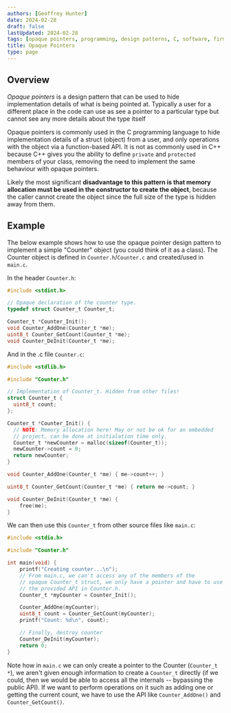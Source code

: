 ```yaml
---
authors: [Geoffrey Hunter]
date: 2024-02-28
draft: false
lastUpdated: 2024-02-28
tags: [opaque pointers, programming, design patterns, C, software, firmware]
title: Opaque Pointers
type: page
---
```



## Overview

_Opaque pointers_ is a design pattern that can be used to hide implementation details of what is being pointed at. Typically a user for a different place in the code can use as see a pointer to a particular type but cannot see any more details about the type itself

Opaque pointers is commonly used in the C programming language to hide implementation details of a struct (object) from a user, and only operations with the object via a function-based API. It is not as commonly used in C++ because C++ gives you the ability to define `private` and `protected` members of your class, removing the need to implement the same behaviour with opaque pointers.

Likely the most significant **disadvantage to this pattern is that memory allocation must be used in the constructor to create the object**, because the caller cannot create the object since the full size of the type is hidden away from them.

## Example

The below example shows how to use the opaque pointer design pattern to implement a simple "Counter" object (you could think of it as a class). The Counter object is defined in `Counter.h`/`Counter.c` and created/used in `main.c`.

In the header `Counter.h`:

```c
#include <stdint.h>

// Opaque declaration of the counter type.
typedef struct Counter_t Counter_t;

Counter_t *Counter_Init();
void Counter_AddOne(Counter_t *me);
uint8_t Counter_GetCount(Counter_t *me);
void Counter_DeInit(Counter_t *me);
```

And in the .c file `Counter.c`:

```c
#include <stdlib.h>

#include "Counter.h"

// Implementation of Counter_t. Hidden from other files!
struct Counter_t {
  uint8_t count;
};

Counter_t *Counter_Init() {
  // NOTE: Memory allocation here! May or not be ok for an embedded
  // project, can be done at initialation time only.
  Counter_t *newCounter = malloc(sizeof(Counter_t));
  newCounter->count = 0;
  return newCounter;
}

void Counter_AddOne(Counter_t *me) { me->count++; }

uint8_t Counter_GetCount(Counter_t *me) { return me->count; }

void Counter_DeInit(Counter_t *me) {
    free(me);
}
```

We can then use this `Counter_t` from other source files like `main.c`:

```c
#include <stdio.h>

#include "Counter.h"

int main(void) {
    printf("Creating counter...\n");
    // From main.c, we can't access any of the members of the
    // opaque Counter_t struct, we only have a pointer and have to use
    // the provided API in Counter.h.
    Counter_t *myCounter = Counter_Init();

    Counter_AddOne(myCounter);
    uint8_t count = Counter_GetCount(myCounter);
    printf("Count: %d\n", count);

    // Finally, destroy counter
    Counter_DeInit(myCounter);
    return 0;
}
```

Note how in `main.c` we can only create a pointer to the Counter (`Counter_t *`), we aren't given enough information to create a `Counter_t` directly (if we could, then we would be able to access all the internals -- bypassing the public API). If we want to perform operations on it such as adding one or getting the current count, we have to use the API like `Counter_AddOne()` and `Counter_GetCount()`.